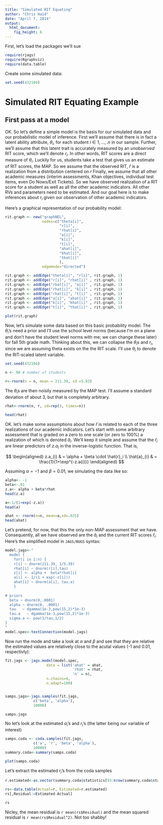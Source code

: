 ```yaml
---
title: "Simulated RIT Equating"
author: "Chris Haid"
date: "April 7, 2014"
output:
  html_document:
    fig_height: 6
---
```

First, let's load the packages we'll sue
```r
require(rjags)
require(Rgraphviz)
require(data.table)
```
Create some simulated data:
```r
set.seed(432104)
```

# Simulated RIT Equating Example

## First pass at a model
OK. So let's define a simple model is the basis for  our simulated data and our probabilistic model of inference.  First we'll assume that there is in fact a latent ability attribute, $\theta_i$, for each student $i \in {1,\dots,.n}$ in our sample.  Further, we'll assume that this latent trait is accurately measured by an *unobserved* RIT score, which we'll denote $r_{i}$. In other words, RIT scores are a direct measure of $\theta_i$. Luckily for us, students take a test that gives us an estimate of RIT scores, the MAP.  So we assume that the observed RIT, $\hat{r}$ is a realization from a distribution  centered on $r$
Finally, we assume that all other academic measures (interim assessments, Khan objectives, individual test items, even Do Nows/Exit Tickets).  So we have observed realization of a RIT score for a student as well as all the other academic indicators.  All other RVs and parameters need to be estimated.  And our goal here is to make inferences about $r_i$ given our observation of other academic indicators.  

Here's a graphical representation of our probability model:

```r


rit.graph <- new("graphNEL", 
                 nodes=c("theta[i]",
                         "r[i]",
                         "rhat[i]",
                         "a[i]",
                         "k[i]",
                         "t[i]",
                         "ahat[i]",
                         "khat[i]",
                         "that[i]"
                         ),
                 edgemode="directed")

rit.graph <- addEdge("theta[i]", "r[i]", rit.graph, 1)
rit.graph <- addEdge("r[i]", "rhat[i]" , rit.graph, 1)
rit.graph <- addEdge("rhat[i]", "a[i]" , rit.graph, 1)
rit.graph <- addEdge("rhat[i]", "k[i]" , rit.graph, 1)
rit.graph <- addEdge("rhat[i]", "t[i]" , rit.graph, 1)
rit.graph <- addEdge("a[i]", "ahat[i]" , rit.graph, 1)
rit.graph <- addEdge("k[i]", "khat[i]" , rit.graph, 1)
rit.graph <- addEdge("t[i]", "that[i]" , rit.graph, 1)

plot(rit.graph)

```
Now, let's simulate some data based on this basic probability model. The $\theta_i$'s need a prior and I'll use the school level norms (because I'm on a plane and don't have the student level norms with me; we can change these later) for fall 5th grade math.  Thinking about this, we can collapse the $\theta_i$s and $r_i$, since we are assuming theta exists on the the RIT scale. I'll use $\theta_i$ to denote the RIT-scaled latent variable. 

```r
set.seed(432104)

n <- 90 # number of students

r<-rnorm(n = n, mean = 211.39, sd =5.83)
```
The $\theta_i$s are then noisily measured by the MAP test.  I'll assume a standard deviation of about 3, but that is completely arbitrary.
```r
rhat<-rnorm(n, r, sd=rep(3, times=n))

head(rhat)
```
OK. let's make some assumptions about how $\hat{r}$ is related to each of the three realizations of our academic indicators. Let's start with some arbitrary assessment that is graded on a zero to one scale (or zero to 100%) a realization of which is denoted $\hat{a}_i$. We'll keep it simple and assume that the $\hat{r}_i$ are linear predictors of $z.a_{i}$ in the inverse-logistic function.  That is,

$$
\begin{aligned}
  z.a_{i}   & = \alpha + \beta \cdot \hat{r}_i \\
  \hat{a}_{i} & = \frac{1}{1+\exp^{-z.a{i}}}
\end{aligned}
$$


Assuming $\alpha = -1$ and $\beta = 0.01$, we simulating the data like so:
```r
alpha<- -1
beta<-.01
z.a<- alpha + beta*rhat
head(z.a)

a<-1/(1+exp(-z.a))
head(a)

ahat <- rnorm(n=n, mean=a,sd=.025)
head(ahat)
```

Let's pretend, for now, that this the only non-MAP assessment that we have.  Consequently, all we have observed are the $\hat{a}_i$ and the current RIT scores $\hat{r}_i$.  Here's the simplified model in `JAGS/BUGS` syntax:

```r
model.jags<-"
  model {
    for(i in 1:n) {
    r[i] ~ dnorm(211.39, 1/5.39)
    rhat[i] ~ dnorm(r[i],tau)
    z[i] <- alpha +  beta*rhat[i]
    a[i] <- 1/(1 + exp(-z[i]))
    ahat[i] ~ dnorm(a[i], tau.a)
    }
 
# priors
  beta ~ dnorm(0,.0001)
  alpha ~ dnorm(0, .0001)
  tau   ~ dgamma(1e-3,pow(15,2)*1e-3)
  tau.a   ~ dgamma(1e-3,pow(15,2)*1e-3)
  sigma.a <- pow(1/tau,1/2)
}
"
model.spec<-textConnection(model.jags)


```


Now run the mode and take a look at $\alpha$ and $\beta$ and see that they are relative the estimated values are relatively close to the acutal values (-1 and 0.01, respectivly):
```r

fit.jags <- jags.model(model.spec,
                   data = list('ahat' = ahat,
                               'rhat' = rhat,
                               'n' = n),
                   n.chains=4,
                   n.adapt=100)


samps.jags<-jags.samples(fit.jags,
             c('beta', 'alpha'),
             10000)

samps.jags
```

No let's look at the estimated $a_i$'s and $r_i$'s (the latter being our variable of interest)

```r
samps.coda <- coda.samples(fit.jags,
             c('a', 'r', 'beta', 'alpha'),
             10000)
summary.coda<-summary(samps.coda)

plot(samps.coda)
```

Let's extract the estimated $r_i$'s from the coda samples

```r
r.estimated<-as.vector(summary.coda$statistics[93:nrow(summary.coda$statistics),"Mean"]) 

rs<-data.table(Actual=r, Estimated=r.estimated)
rs[,Residual:=Estimated-Actual]

rs
```
Nicley, the mean residual is `r mean(rs$Residual)` and the mean squared residual is `r mean(rs$Residual^2)`. Not too shabby!




